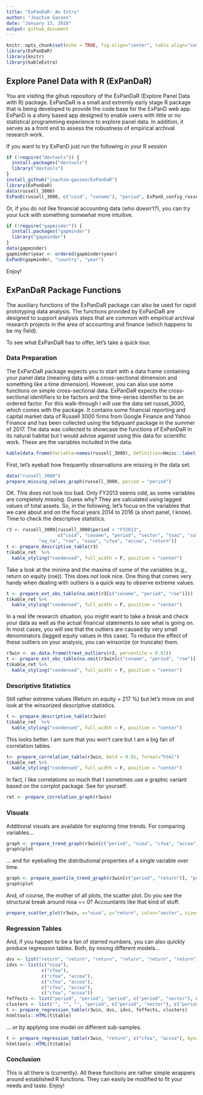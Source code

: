 ```yaml
---
title: "ExPanDaR: An Intro"
author: "Joachim Gassen"
date: "January 13, 2018"
output: github_document
---
```


```r
knitr::opts_chunk$set(echo = TRUE, fig.align="center", table.align="center")
library(ExPanDaR)
library(knitr)
library(kableExtra)
```

## Explore Panel Data with R (ExPanDaR)

You are visiting the gihub repository of the ExPanDaR (Explore Panel Data with R) package. ExPanDaR is a small and extremly early stage R package that is being developed to provide the code base for the ExPanD web app. ExPanD is a shiny based app designed to enable users with little or no statistical programming experience to explore panel data. In addition, it serves as a front end to assess the robustness of empirical archival research work.

If you want to try ExPanD just run the following in your R session

```r
if (!require("devtools")) {
  install.packages("devtools")
  library("devtools")
}
install_github("joachim-gassen/ExPanDaR")
library(ExPanDaR)
data(russell_3000)
ExPanD(russell_3000, c("coid", "coname"), "period", ExPanD_config_russell_3000)
````

Or, if you do not like financial accounting data (who doesn't?), you can try your luck with something somewhat more intuitive.

```r
if (!require("gapminder")) {
  install.packages("gapminder")
  library("gapminder")
}
data(gapminder)
gapminder$year <- ordered(gapminder$year)
ExPanD(gapminder, "country", "year")
```

Enjoy!

## ExPanDaR Package Functions

The auxiliary functions of the ExPanDaR package can also be used for rapid prototyping data analysis. The functions provided by ExPanDaR are designed to support analysis steps that are common with empirical archival research projects in the area of accounting and finance (which happens to be my field).

To see what ExPanDaR has to offer, let's take a quick tour.

### Data Preparation

The ExPanDaR package expects you to start with a data frame containing your panel data (meaning data with a cross-sectional dimension and something like a time dimension). However, you can also use some functions on simple cross-sectional data. ExPanDaR expects the cross-sectional identifiers to be factors and the time-series identifier to be an ordered factor. For this walk-through I will use the data set russel_3000, which comes with the package. It contains some financial reporting and capital market data of Russell 3000 firms from Google Finance and Yahoo Finance and has been collected using the tidyquant package in the summer of 2017. The data was collected to showcase the functions of ExPanDaR in its natural habitat but I would advise against using this data for scientific work. These are the variables included in the data.

``` r
kable(data.frame(Variable=names(russell_3000), Definition=Hmisc::label(russell_3000)), row.names = FALSE) 
```

First, let's eyeball how frequently observations are missing in the data set.

```r
data("russell_3000")
prepare_missing_values_graph(russell_3000, period = "period")
```

OK. This does not look too bad. Only FY2013 seems odd, as some variables are completely missing. Guess why? They are calculated using lagged values of total assets. So, in the following, let's focus on the variables that we care about and on the fiscal years 2014 to 2016 (a short panel, I know). Time to check the descriptive statistics.

```r
r3 <- russell_3000[russell_3000$period > "FY2013",
                   c("coid", "coname", "period", "sector", "toas", "sales","mktcap", 
            "eq_ta", "roe", "nioa", "cfoa", "accoa", "return")]
t <- prepare_descriptive_table(r3)
t$kable_ret  %>%
  kable_styling("condensed", full_width = F, position = "center")
```


Take a look at the minima and the maxima of some of the variables (e.g., return on equity (roe)). This does not look nice. One thing that comes very handy when dealing with outliers is a quick way to observe extreme values. 

```r
t <- prepare_ext_obs_table(na.omit(r3[c("coname", "period", "roe")]))
t$kable_ret %>%
  kable_styling("condensed", full_width = F, position = "center")
```
In a real life research situation, you might want to take a break and check your data as well as the actual financial statements to see what is going on. In most cases, you will see that 
the outliers are caused by very small denominators (lagged equity values in this case). To reduce the effect of these outliers on your analysis, you can winsorize (or truncate) them.

```r
r3win <- as.data.frame(treat_outliers(r3, percentile = 0.01))
t <- prepare_ext_obs_table(na.omit(r3win[c("coname", "period", "roe")]))
t$kable_ret %>%
  kable_styling("condensed", full_width = F, position = "center")
```

### Descriptive Statistics

Still rather extreme values (Return on equity = 217 %) but let's move on and look at the winsorized descriptive statistics.

```r
t <- prepare_descriptive_table(r3win)
t$kable_ret  %>%
  kable_styling("condensed", full_width = F, position = "center")
```

This looks better. I am sure that you won't care but I am a big fan of correlation tables.

```r
t<- prepare_correlation_table(r3win, bold = 0.01, format="html")
t$kable_ret %>%
  kable_styling("condensed", full_width = F, position = "center")
```

In fact, I like correlations so much that I sometimes use a graphic variant based on the corrplot package. See for yourself. 

``` r
ret <- prepare_correlation_graph(r3win)
```



### Visuals

Additional visuals are available for exploring time trends. For comparing variables... 
```r
graph <- prepare_trend_graph(r3win[c("period", "nioa", "cfoa", "accoa")], "period")
graph$plot
```

... and for eyeballing the distributional properties of a single variable over time.

```r
graph <- prepare_quantile_trend_graph(r3win[c("period", "return")], "period", c(0.05, 0.25, 0.5, 0.75, 0.95))
graph$plot
```

And, of course, the mother of all plots, the scatter plot. Do you see the structural break around nioa == 0? Accountants like that kind of stuff.

```r
prepare_scatter_plot(r3win, x="nioa", y="return", color="sector", size="toas", loess = 1)
```

### Regression Tables

And, if you happen to be a fan of starred numbers, you can also quickly produce regression tables. Both, by mixing different models...

```r
dvs <- list("return", "return", "return", "return", "return", "return")
idvs <- list(c("nioa"), 
             c("cfoa"), 
             c("cfoa", "accoa"), 
             c("cfoa", "accoa"), 
             c("cfoa", "accoa"), 
             c("cfoa", "accoa")) 
feffects <- list("period", "period", "period", c("period", "sector"), c("period", "coid"), c("period", "coid"))
clusters <- list("", "", "", "period", c("period", "sector"), c("period", "coid"))
t <- prepare_regression_table(r3win, dvs, idvs, feffects, clusters)
htmltools::HTML(t$table)
```

... or by applying one model on different sub-samples.

```r
t <- prepare_regression_table(r3win, "return", c("cfoa", "accoa"), byvar="period")
htmltools::HTML(t$table)
```


### Conclusion

This is all there is (currently). All these functions are rather simple wrappers around established R functions. They can easily be modified to fit your needs and taste. Enjoy!
